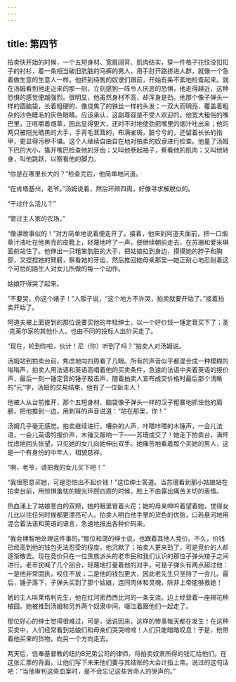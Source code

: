 ```yaml
---
---
---
```

title: 第四节
---




拍卖快开始的时候，一个五短身材、宽肩阔背、肌肉结实，穿一件格子花纹没扣扣子的衬衫，着一条相当破旧肮脏的马裤的男人，用手肘开路挤进人群，就像一个急着做生意的生意人一样。他挤到待售的奴隶们跟前，开始有条不紊地检查起来。就在汤姆看到他走近来的那一刻，立刻感到一阵令人厌恶的恐惧，他走得越近，这种恐惧的感觉便越强烈。很明显，他虽然身材不高，却浑身是劲。他那个像子弹头一样的圆脑袋，长着粗硬的、像烧焦了的铁丝一样的头发；一双大而明亮、覆盖着粗杂的沙色睫毛的灰色眼睛。应该承认，这副尊容是不受人欢迎的。他宽大粗俗的嘴巴里，正咀嚼着烟草，因此显得更大，还时不时地使劲把嘴里的烟汁吐出来；他的两只被阳光晒黑的大手，手背毛茸茸的，布满雀斑，脏兮兮的，还留着长长的指甲，更显得污秽不堪。这个人继续自由自在地对拍卖的奴隶进行检查。他量了汤姆下巴的大小，撬开嘴巴检查他的牙齿；又叫他卷起袖子，察看他的肌肉；又叫他转身，叫他跳跃，以察看他的脚力。

“你是在哪里长大的？”检查完后，他简单地问道。

“在肯塔基州，老爷。”汤姆说着，然后环顾四周，好像寻求解脱似的。

“干过什么活儿？”

“管过主人家的农场。”

“像讲故事似的！”对方简单地说着便走开了。接着，他来到阿道夫面前，把一口烟草汁液吐在他黑亮的皮靴上，轻蔑地哼了一声，便继续朝前走去，在苏珊和爱米琳面前站住了。他伸出一只粗笨肮脏的大手，把姑娘拉到身边，摸摸她的脖子和胸部，又捏捏她的臂膀，察看她的牙齿，然后推回她母亲那里—她正耐心地忍耐着这个可怕的陌生人对女儿所做的每一个动作。

姑娘吓得哭了起来。

“不要哭，你这个婊子！”人贩子说，“这个地方不许哭，拍卖就要开始了。”接着拍卖开始了。

阿道夫被上面提到的那位说要买他的年轻绅士，以一个好价钱一锤定音买下了；圣·克莱尔家的其他仆人，也由不同的投标人出价买走了。

“现在，轮到你啦，伙计！尼（你）听到了吗？”拍卖人对汤姆说。

汤姆站到拍卖台前，焦虑地向四周看了几眼。所有的声音似乎都混合成一种模糊的嗡嗡声，拍卖人用法语和英语高唱着他的买卖条件，急速的法语中夹着英语的报价声，最后一刻一锤定音的锤子敲击声，随着拍卖人宣布成交价格时最后那个清晰的“元”字，汤姆的交易结束，他有了一位新主人！

他被人从台前推开，那个五短身材、脑袋像子弹头一样的汉子粗暴地抓住他的肩膀，把他推到一边，用刺耳的声音说道：“站在那里，你！”

汤姆几乎毫无感觉。拍卖继续进行，嘈杂的人声，咔嗒咔嗒的木锤声，一会儿法语，一会儿英语的报价声，木锤又敲响一下——苏珊成交了！她走下拍卖台，满怀忧虑地回头张望，只见她的女儿向她伸出双手。她痛苦地看着那个买她的男人，这是一个有身份的中年人，相貌慈祥。

“啊，老爷，请把我的女儿买下吧！”

“我很愿意买她，可是恐怕出不起价钱！”这位绅士答道。当苏珊看到那小姑娘站在拍卖台前，用惊惧羞怯的眼光环顾四周的时候，脸上不由露出痛苦关切的表情。

热血涌上了姑娘苍白的双颊，她的眼里冒着火花；她的母亲呻吟着望着她，觉得女儿比以往任何时候都更漂亮可人。拍卖人明白他手里的货色的优势，口若悬河地用混合着法语和英语的语言，急速地报出各种价码来。

“我会理智地处理这件事的。”那位和蔼的绅士说，也跟着其他人竞价。不久，价钱已经高到他的钱包无法忍受的程度，他沉默了；拍卖人更来劲了，可是竞价的人却逐渐散去。现在竞价只在一位贵族派头的老市民和我们认识的那位子弹头矮子之间进行。老市民喊了几个回合，轻蔑地打量着他的对手，可是子弹头有两点超过他：一是他非常固执，咬住不放；二是他的钱包更大，因此老先生只坚持了一会儿。最后，锤子落下，子弹头买到了那个姑娘，连同肉体和灵魂，除非上帝能够救她！

她的主人叫莱格利先生，他在红河密西西比河的一条支流。边上经营着一座棉花种植园。她被推到汤姆和另外两个奴隶中间，啜泣着跟他们一起走了。

那位好心的绅士觉得很难过，可是，话说回来，这样的惨事每天都在发生！在这种买卖中，人们经常看到姑娘们和母亲们哭哭啼啼！人们只能暗暗叹息！于是，他带着他买来的货物，向另一个方向走去。

两天后，信奉基督教的纽约B兄弟公司的律师，将拍卖奴隶所得的钱汇给他们。在这张汇票的背面，让他们写下未来他们要与其结账的大会计指上帝。说过的这句话吧：“当他审判这些血案时，是不会忘记这些苦命人的哭声的。”